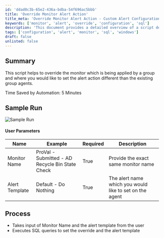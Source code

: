 ```yaml
---
id: 'ddad0c3b-65e2-436a-bdba-54f696ac5bbb'
title: 'Override Monitor Alert Action'
title_meta: 'Override Monitor Alert Action - Custom Alert Configuration'
keywords: ['monitor', 'alert', 'override', 'configuration', 'sql']
description: 'This document provides a detailed overview of a script designed to override the monitor settings applied by a group, allowing for custom alert actions on agents. It includes user parameters, a sample run, and a step-by-step process for executing the script.'
tags: ['configuration', 'alert', 'monitor', 'sql', 'windows']
draft: false
unlisted: false
---
```

## Summary

This script helps to override the monitor which is being applied by a group and where you would like to set the alert action different than the existing group agents.

Time Saved by Automation: 5 Minutes

## Sample Run

![Sample Run](../../../static/img/Monitor-Override---Change/image_1.png)

#### User Parameters

| Name              | Example                                         | Required | Description                                         |
|-------------------|-------------------------------------------------|----------|-----------------------------------------------------|
| Monitor Name      | ProVal - Submitted - AD Recycle Bin State Check | True     | Provide the exact same monitor name                  |
| Alert Template     | Default - Do Nothing                            | True     | The alert name which you would like to set on the agent |

## Process

- Takes input of Monitor Name and the alert template from the user
- Executes SQL queries to set the override and the alert template












